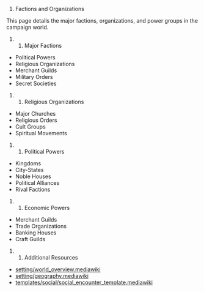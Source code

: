 # Factions and Organizations

This page details the major factions, organizations, and power groups in the campaign world.

## Major Factions

* Political Powers
* Religious Organizations
* Merchant Guilds
* Military Orders
* Secret Societies

## Religious Organizations

* Major Churches
* Religious Orders
* Cult Groups
* Spiritual Movements

## Political Powers

* Kingdoms
* City-States
* Noble Houses
* Political Alliances
* Rival Factions

## Economic Powers

* Merchant Guilds
* Trade Organizations
* Banking Houses
* Craft Guilds

## Additional Resources

* [[World Overview|setting/world_overview.mediawiki]]
* [[Geography|setting/geography.mediawiki]]
* [[Social Interaction System|templates/social/social_encounter_template.mediawiki]] 